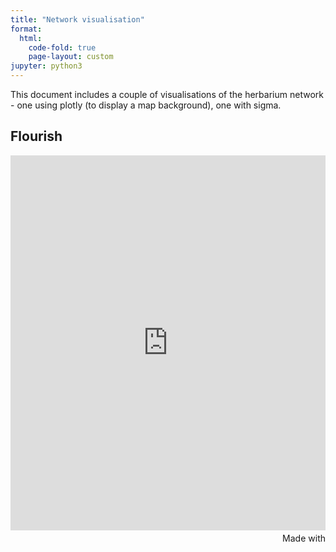 ```yaml
---
title: "Network visualisation"
format:
  html:
    code-fold: true
    page-layout: custom
jupyter: python3
---
```


This document includes a couple of visualisations of the herbarium network - one using plotly (to display a map background), one with sigma.

## Flourish
```{=html}
<iframe src='https://flo.uri.sh/visualisation/13576337/embed' title='Interactive or visual content' class='flourish-embed-iframe' frameborder='0' scrolling='no' style='width:100%;height:600px;' sandbox='allow-same-origin allow-forms allow-scripts allow-downloads allow-popups allow-popups-to-escape-sandbox allow-top-navigation-by-user-activation'></iframe><div style='width:100%!;margin-top:4px!important;text-align:right!important;'><a class='flourish-credit' href='https://public.flourish.studio/visualisation/13576337/?utm_source=embed&utm_campaign=visualisation/13576337' target='_top' style='text-decoration:none!important'><img alt='Made with Flourish' src='https://public.flourish.studio/resources/made_with_flourish.svg' style='width:105px!important;height:16px!important;border:none!important;margin:0!important;'> </a></div>
```
